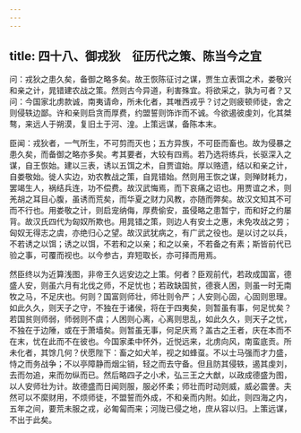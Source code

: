 ```yaml
---
---
---
```

title: 四十八、御戎狄　征历代之策、陈当今之宜
---



问：戎狄之患久矣，备御之略多矣。故王恢陈征讨之谋，贾生立表饵之术，娄敬兴和亲之计，晁错建农战之策。然则古今异道，利害殊宜。将欲采之，孰为可者？又问：今国家北虏款诚，南夷请命，所未化者，其唯西戎乎？讨之则疲顿师徒，舍之则侵轶边鄙。许和亲则启贪而厚费，约盟誓则饰诈而不诚。今欲遏彼虔刘，化其桀骜，来远人于朔漠，复旧土于河、湟。上策远谋，备陈本末。

臣闻：戎狄者，一气所生，不可剪而灭也；五方异族，不可臣而畜也。故为侵暴之患久矣，而备御之略亦多矣。考其要者，大较有四焉。若乃选将练兵，长驱深入之谋，自王恢始。建以三表，诱以五饵之术，自贾谊始。厚以赂遗，结以和亲之计，自娄敬始。徙人实边，劝农教战之策，自晁错始。然则用王恢之谋，则殚财耗力，罢竭生人，祸结兵连，功不偿费。故汉武悔焉，而下哀痛之诏也。用贾谊之术，则羌胡之耳目心腹，虽诱而荒矣，而华夏之财力风教，亦随而弊矣。故汉文知其不可而不行也。用娄敬之计，则启宠纳侮，厚费偷安，虽侵略之患暂宁，而和好之约屡背。故汉氏四代为匈奴所欺也。用晁错之策，则边人有安土之惠，未免攻战之劳；匈奴无得志之虞，亦绝归心之望。故汉武犹病之，有广武之役也。是以讨之以兵，不若诱之以饵；诱之以饵，不若和之以亲；和之以亲，不若备之有素；斯皆前代已验之事，可覆而视也。以今参古，弃短取长，亦可择而用焉。

然臣终以为近算浅图，非帝王久远安边之上策。何者？臣观前代，若政成国富，德盛人安，则虽六月有北伐之师，不足忧也；若政缺国贫，德衰人困，则虽一时无南牧之马，不足庆也。何则？国富则师壮，师壮则令严；人安则心固，心固则思理。如此久久，则天子之守，不独在于诸侯，将在于四夷矣，则暂虽有事，何足忧矣？若国贫则师弱，师弱则不虞；人困则心离，心离则思乱，如此久久，则天子之忧，不独在于边陲，或在于萧墙矣。则暂虽无事，何足庆焉？盖古之王者，庆在本而不在末，忧在此而不在彼也。今国家柔中怀外，近悦远来，北虏向风，南蛮底贡。所未化者，其馀几何？伏愿陛下：畜之如犬羊，视之如蜂虿。不以士马强而才力盛，恃之而务战争；不以亭障静而烟尘销，轻之而去守备。但且防其侵轶，遏其虔刘，去而勿追，来而勿纵而已。然后略四子之小术，弘三王之大猷，以政成德盛为图，以人安师壮为计。故德盛而日闻则服，服必怀柔；师壮而时动则威，威必震詟。夫然可以不縻财用，不烦师徒，不盟誓而外成，不和亲而内附。如此，则四海之内，五年之间，要荒未服之戎，必匍匐而来；河陇已侵之地，庶从容以归。上策远谋，不出于此矣。